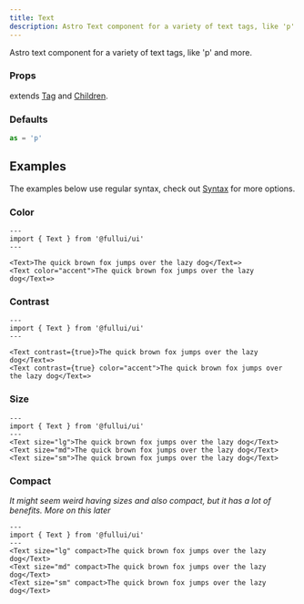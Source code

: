 ```yaml
---
title: Text
description: Astro Text component for a variety of text tags, like 'p' and more.
---
```


Astro text component for a variety of text tags, like 'p' and more.

### Props
extends [Tag](/utility/tag) and [Children](/utility/children).

### Defaults
```ts
as = 'p' 
```

## Examples
The examples below use regular syntax, check out [Syntax](/overview/syntax) for more options.

### Color
```astro live
---
import { Text } from '@fullui/ui'
---

<Text>The quick brown fox jumps over the lazy dog</Text=>   
<Text color="accent">The quick brown fox jumps over the lazy dog</Text=>  
```

### Contrast
```astro live
---
import { Text } from '@fullui/ui'
---

<Text contrast={true}>The quick brown fox jumps over the lazy dog</Text=>   
<Text contrast={true} color="accent">The quick brown fox jumps over the lazy dog</Text=>  
```

### Size
```astro live
---
import { Text } from '@fullui/ui'
--- 
<Text size="lg">The quick brown fox jumps over the lazy dog</Text>   
<Text size="md">The quick brown fox jumps over the lazy dog</Text>  
<Text size="sm">The quick brown fox jumps over the lazy dog</Text>   
```

### Compact
*It might seem weird having sizes and also compact, but it has a lot of benefits. More on this later*
```astro live
---
import { Text } from '@fullui/ui'
--- 
<Text size="lg" compact>The quick brown fox jumps over the lazy dog</Text>   
<Text size="md" compact>The quick brown fox jumps over the lazy dog</Text>  
<Text size="sm" compact>The quick brown fox jumps over the lazy dog</Text>   
```
